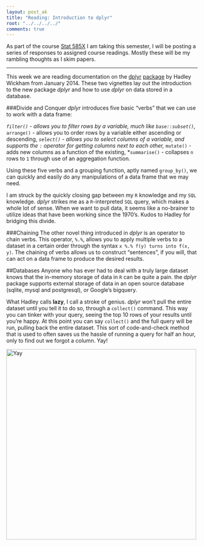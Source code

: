 ```yaml
---
layout: post_ak
title: "Reading: Introduction to dplyr"
root: "../../../../"
comments: true
---
```

As part of the course [Stat 585X](http://dicook.github.io/stat585/) I am taking this semester, I will be posting a series of responses to assigned course readings. Mostly these will be my rambling thoughts as I skim papers.

****
This week we are reading documentation on the [dplyr](http://cran.r-project.org/web/packages/dplyr/vignettes/introduction.html) [package](http://cran.r-project.org/web/packages/dplyr/vignettes/databases.html) by Hadley Wickham from January 2014. These two vignettes lay out the introduction to the new package *dplyr* and how to use *dplyr* on data stored in a database.

###Divide and Conquer
*dplyr* introduces five basic "verbs" that we can use to work with a data frame:

*`filter()` - allows you to filter rows by a variable, much like `base::subset()`, 
*`arrange()` - allows you to order rows by a variable either ascending or descending, 
*`select()` - allows you to select columns of a variable, and supports the `:` operator for getting columns next to each other, 
*`mutate()` - adds new columns as a function of the existing,
*`summarise()` - collapses `n` rows to `1` through use of an aggregation function.

Using these five verbs and a grouping function, aptly named `group_by()`, we can quickly and easily do any manipulations of a data frame that we may need. 

I am struck by the quickly closing gap between my `R` knowledge and my `SQL` knowledge. *dplyr* strikes me as a `R`-interpreted `SQL` query, which makes a whole lot of sense. When we want to pull data, it seems like a no-brainer to utilize ideas that have been working since the 1970's. Kudos to Hadley for bridging this divide.

###Chaining
The other novel thing introduced in *dplyr* is an operator to chain verbs. This operator, ` %.%`, allows you to apply multiple verbs to a dataset in a certain order through the syntax `x %.% f(y) turns into f(x, y)`. The chaining of verbs allows us to construct "sentences", if you will, that can act on a data frame to produce the desired results.

##Databases
Anyone who has ever had to deal with a truly large dataset knows that the in-memory storage of data in `R` can be quite a pain. the *dplyr* package supports external storage of data in an open source database (sqlite, mysql and postgresql), or Google's bigquery. 

What Hadley calls **lazy**, I call a stroke of genius. *dplyr* won't pull the entire dataset until you tell it to do so, through a `collect()` command. This way you can tinker with your query, seeing the top 10 rows of your results until you're happy. At this point you can say `collect()` and the full query will be run, pulling back the entire dataset. This sort of code-and-check method that is used to often saves us the hassle of running a query for half an hour, only to find out we forgot a column. Yay!

<img src="{{ page.root }}images/blog/2014-02-16-dplyr/yay_cat2.jpg" alt="Yay" style="width: 500px;"/>